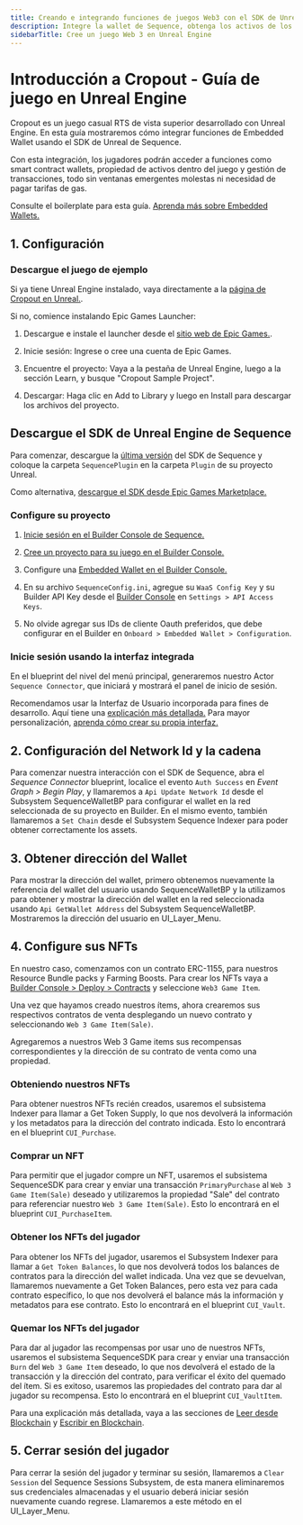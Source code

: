 ```yaml
---
title: Creando e integrando funciones de juegos Web3 con el SDK de Unreal Engine de Sequence
description: Integre la wallet de Sequence, obtenga los activos de los jugadores, firme mensajes, envíe transacciones y más usando el SDK de Unreal de Sequence.
sidebarTitle: Cree un juego Web 3 en Unreal Engine
---
```


# Introducción a Cropout - Guía de juego en Unreal Engine
Cropout es un juego casual RTS de vista superior desarrollado con Unreal Engine. En esta guía mostraremos cómo integrar funciones de Embedded Wallet usando el SDK de Unreal de Sequence.

Con esta integración, los jugadores podrán acceder a funciones como smart contract wallets, propiedad de activos dentro del juego y gestión de transacciones, todo sin ventanas emergentes molestas ni necesidad de pagar tarifas de gas.

Consulte el boilerplate para esta guía.
[Aprenda más sobre Embedded Wallets.](/solutions/wallets/overview#what-are-the-differences-between-these-options)

## 1. Configuración

### Descargue el juego de ejemplo
Si ya tiene Unreal Engine instalado, vaya directamente a la [página de Cropout en Unreal.](https://www.unrealengine.com/en-US/blog/cropout-casual-rts-game-sample-project).

Si no, comience instalando Epic Games Launcher:
1.  Descargue e instale el launcher desde el [sitio web de Epic Games.](https://www.unrealengine.com/en-US/download).

2.  Inicie sesión: Ingrese o cree una cuenta de Epic Games.

3.  Encuentre el proyecto: Vaya a la pestaña de Unreal Engine, luego a la sección Learn, y busque "Cropout Sample Project".

4.  Descargar: Haga clic en Add to Library y luego en Install para descargar los archivos del proyecto.

## Descargue el SDK de Unreal Engine de Sequence
Para comenzar, descargue la [última versión](https://github.com/0xsequence/sequence-unreal/releases) del SDK de Sequence y coloque la carpeta `SequencePlugin` en la carpeta `Plugin` de su proyecto Unreal.

Como alternativa, [descargue el SDK desde Epic Games Marketplace.](/sdk/unreal/v1/installation#using-epic-games-marketplace)

### Configure su proyecto

1.  [Inicie sesión en el Builder Console de Sequence.](/solutions/builder/getting-started)

2.  [Cree un proyecto para su juego en el Builder Console.](/support/builder/project-management)

3.  Configure una [Embedded Wallet en el Builder Console.](/solutions/builder/embedded-wallet#embedded-wallet-in-builder)

4.  En su archivo `SequenceConfig.ini`, agregue su `WaaS Config Key` y su Builder API Key desde el [Builder Console](/solutions/builder/getting-started#claim-an-api-access-key) en `Settings > API Access Keys`.

5.  No olvide agregar sus IDs de cliente Oauth preferidos, que debe configurar en el Builder en `Onboard > Embedded Wallet > Configuration`.

### Inicie sesión usando la interfaz integrada
En el blueprint del nivel del menú principal, generaremos nuestro Actor `Sequence Connector`, que iniciará y mostrará el panel de inicio de sesión.

Recomendamos usar la Interfaz de Usuario incorporada para fines de desarrollo. Aquí tiene una [explicación más detallada.](/sdk/unreal/v1/user_interfaces/)
Para mayor personalización, [aprenda cómo crear su propia interfaz.](/sdk/unreal/v1/authentication/)

## 2. Configuración del Network Id y la cadena
Para comenzar nuestra interacción con el SDK de Sequence, abra el _Sequence Connector_ blueprint, localice el evento `Auth Success` en _Event Graph > Begin Play_, y llamaremos a `Api Update Network Id` desde el Subsystem SequenceWalletBP para configurar el wallet en la red seleccionada de su proyecto en Builder.
En el mismo evento, también llamaremos a `Set Chain` desde el Subsystem Sequence Indexer para poder obtener correctamente los assets.

## 3. Obtener dirección del Wallet
Para mostrar la dirección del wallet, primero obtenemos nuevamente la referencia del wallet del usuario usando SequenceWalletBP y la utilizamos para obtener y mostrar la dirección del wallet en la red seleccionada usando `Api GetWallet Address` del Subsystem SequenceWalletBP. Mostraremos la dirección del usuario en UI\_Layer\_Menu.

## 4. Configure sus NFTs
En nuestro caso, comenzamos con un contrato ERC-1155, para nuestros Resource Bundle packs y Farming Boosts. Para crear los NFTs vaya a [Builder Console >  Deploy > Contracts](/solutions/builder/contracts/) y seleccione `Web3 Game Item`.

Una vez que hayamos creado nuestros ítems, ahora crearemos sus respectivos contratos de venta desplegando un nuevo contrato y seleccionando `Web 3 Game Item(Sale)`.

Agregaremos a nuestros Web 3 Game items sus recompensas correspondientes y la dirección de su contrato de venta como una propiedad.

### Obteniendo nuestros NFTs
Para obtener nuestros NFTs recién creados, usaremos el subsistema Indexer para llamar a Get Token Supply, lo que nos devolverá la información y los metadatos para la dirección del contrato indicada. Esto lo encontrará en el blueprint `CUI_Purchase`.

### Comprar un NFT
Para permitir que el jugador compre un NFT, usaremos el subsistema SequenceSDK para crear y enviar una transacción `PrimaryPurchase` al `Web 3 Game Item(Sale)` deseado y utilizaremos la propiedad "Sale" del contrato para referenciar nuestro `Web 3 Game Item(Sale)`. Esto lo encontrará en el blueprint `CUI_PurchaseItem`.

### Obtener los NFTs del jugador
Para obtener los NFTs del jugador, usaremos el Subsystem Indexer para llamar a `Get Token Balances`, lo que nos devolverá todos los balances de contratos para la dirección del wallet indicada. Una vez que se devuelvan, llamaremos nuevamente a Get Token Balances, pero esta vez para cada contrato específico, lo que nos devolverá el balance más la información y metadatos para ese contrato. Esto lo encontrará en el blueprint `CUI_Vault`.

### Quemar los NFTs del jugador
Para dar al jugador las recompensas por usar uno de nuestros NFTs, usaremos el subsistema SequenceSDK para crear y enviar una transacción `Burn` del `Web 3 Game Item` deseado, lo que nos devolverá el estado de la transacción y la dirección del contrato, para verificar el éxito del quemado del ítem. Si es exitoso, usaremos las propiedades del contrato para dar al jugador su recompensa. Esto lo encontrará en el blueprint `CUI_VaultItem`.

Para una explicación más detallada, vaya a las secciones de [Leer desde Blockchain](/sdk/unreal/v1/read-from-blockchain/) y [Escribir en Blockchain](/sdk/unreal/v1/write-to-blockchain/).

## 5. Cerrar sesión del jugador
Para cerrar la sesión del jugador y terminar su sesión, llamaremos a `Clear Session` del Sequence Sessions Subsystem, de esta manera eliminaremos sus credenciales almacenadas y el usuario deberá iniciar sesión nuevamente cuando regrese. Llamaremos a este método en el UI\_Layer\_Menu.